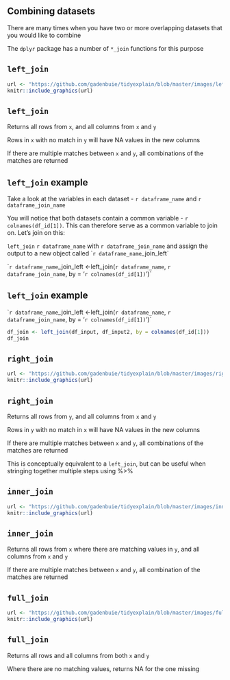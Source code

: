 ## Combining datasets {.build}

There are many times when you have two or more overlapping datasets that you would like to combine

The `dplyr` package has a number of `*_join` functions for this purpose

## `left_join` {.build}

```r
url <- "https://github.com/gadenbuie/tidyexplain/blob/master/images/left-join.gif?raw=true"
knitr::include_graphics(url)
```

## `left_join` {.build}

Returns all rows from `x`, and all columns from `x` and `y`

Rows in `x` with no match in `y` will have NA values in the new columns

If there are multiple matches between `x` and `y`, all combinations of the matches are returned

## `left_join` example {.build}

Take a look at the variables in each dataset - ``r dataframe_name`` and ``r dataframe_join_name``  

You will notice that both datasets contain a common variable - ``r colnames(df_id[1])``. This can therefore serve as a common variable to join on. Let's join on this:  
  
`left_join` ``r dataframe_name`` with ``r dataframe_join_name`` and assign the output to a new object called ``r dataframe_name`_join_left`

``r dataframe_name`_join_left <-`
      `left_join(`r dataframe_name`, `r dataframe_join_name`, by = '`r colnames(df_id[1])`')`

## `left_join` example {.build}
``r dataframe_name`_join_left <-`
      `left_join(`r dataframe_name`, `r dataframe_join_name`, by = '`r colnames(df_id[1])`')`

```r
df_join <- left_join(df_input, df_input2, by = colnames(df_id[1]))
df_join
```


## `right_join`
```r
url <- "https://github.com/gadenbuie/tidyexplain/blob/master/images/right-join.gif?raw=true"
knitr::include_graphics(url)
```


## `right_join` {.build}
Returns all rows from `y`, and all columns from `x` and `y`

Rows in `y` with no match in `x` will have NA values in the new columns

If there are multiple matches between `x` and `y`, all combinations of the matches are returned
  
This is conceptually equivalent to a `left_join`, but can be useful when stringing together multiple steps using %>% 

## `inner_join`
```r
url <- "https://github.com/gadenbuie/tidyexplain/blob/master/images/inner-join.gif?raw=true"
knitr::include_graphics(url)
```

## `inner_join` {.build}
Returns all rows from `x` where there are matching values in `y`, and all columns from `x` and `y`

If there are multiple matches between `x` and `y`, all combination of the matches are returned

## `full_join`
```r
url <- "https://github.com/gadenbuie/tidyexplain/blob/master/images/full-join.gif?raw=true"
knitr::include_graphics(url)
```

## `full_join` {.build}
Returns all rows and all columns from both `x` and `y`  

Where there are no matching values, returns NA for the one missing  
